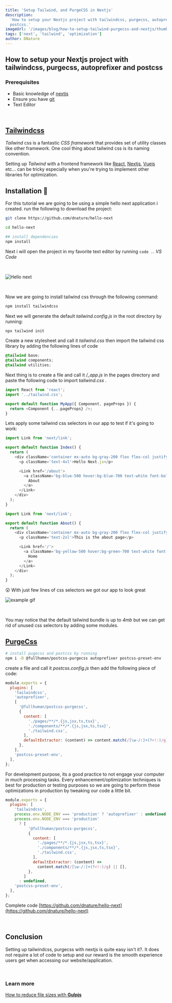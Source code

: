 ```yaml
---
title: 'Setup Tailwind, and PurgeCSS in Nextjs'
description:
  'How to setup your Nextjs project with tailwindcss, purgecss, autoprefixer and
  postcss.'
imageUrl: '/images/blog/how-to-setup-tailwind-purgecss-and-nextjs/thumbnail.png'
tags: ['next', 'tailwind', 'optimization']
author: DNature
---
```


## How to setup your Nextjs project with tailwindcss, purgecss, autoprefixer and postcss

### Prerequisites

- Basic knowledge of [nextjs](https://nextjs.org)
- Ensure you have [git](https://git-scm.com)
- Text Editor

<br />

## [Tailwindcss](https://tailwindcss.com/)

_Tailwind_ css is a fantastic _CSS framework_ that provides set of utility
classes like other framework. One cool thing about tailwind css is its naming
convention.

Setting up _Tailwind_ with a frontend framework like
[React](https://reactjs.org), [Nextjs](https://nextjs.org),
[Vuejs](https://vuejs.org) etc... can be tricky especially when you're trying to
implement other libraries for optimization.

## Installation 👣

For this tutorial we are going to be using a simple hello next application i
created. run the following to download the project:

```bash
git clone https://github.com/dnature/hello-next

cd hello-next

## install dependencies
npm install
```

Next i will open the project in my favorite text editor by running `code .`. _VS
Code_

<br />

![Hello next](/images/blog/how-to-setup-tailwind-purgecss-and-nextjs/hello-next.png)

<br />

Now we are going to install tailwind css through the following command:

```bash
npm install tailwindcss
```

Next we will generate the default _tailwind.config.js_ in the root directory by
running:

```bash
npx tailwind init
```

Create a new stylesheet and call it _tailwind.css_ then import the tailwind css
library by adding the following lines of code

```css
@tailwind base;
@tailwind components;
@tailwind utilities;
```

Next thing is to create a file and call it _/\_app.js_ in the pages directory
and paste the following code to import _tailwind.css_ .

```js
import React from 'react';
import '../tailwind.css';

export default function MyApp({ Component, pageProps }) {
  return <Component {...pageProps} />;
}
```

Lets apply some tailwind css selectors in our app to test if it's going to work:

```js
import Link from 'next/link';

export default function Index() {
  return (
    <div className='container mx-auto bg-gray-200 flex flex-col justify-center items-center h-screen'>
      <p className='text-4xl'>Hello Next.js</p>

      <Link href='/about'>
        <a className='bg-blue-500 hover:bg-blue-700 text-white font-bold py-2 px-4 rounded-full'>
          About
        </a>
      </Link>
    </div>
  );
}
```

```js
import Link from 'next/link';

export default function About() {
  return (
    <div className='container mx-auto bg-gray-200 flex flex-col justify-center items-center h-screen'>
      <p className='text-2xl'>This is the about page</p>

      <Link href='/'>
        <a className='bg-yellow-500 hover:bg-green-700 text-white font-bold py-2 px-4 rounded-full'>
          Home
        </a>
      </Link>
    </div>
  );
}
```

<span className='text-4xl'>😲</span> With just few lines of css selectors we got
our app to look great
<br />

![example gif](/images/blog/how-to-setup-tailwind-purgecss-and-nextjs/tailwind-next.gif)

<br />

You may notice that the default tailwind bundle is up to _4mb_ but we can get
rid of unused css selectors by adding some modules.

## [PurgeCss](/blog/remove-all-unused-css)

```bash
# install pugecss and postcss by running
npm i -D @fullhuman/postcss-purgecss autoprefixer postcss-preset-env
```

create a file and call it _postcss.config.js_ then add the following piece of
code:

```js
module.exports = {
  plugins: [
    'tailwindcss',
    'autoprefixer',
    [
      '@fullhuman/postcss-purgecss',
      {
        content: [
          './pages/**/*.{js,jsx,ts,tsx}',
          './components/**/*.{js,jsx,ts,tsx}',
          './tailwind.css',
        ],
        defaultExtractor: (content) => content.match(/[\w-/:]+(?<!:)/g) || [],
      },
    ],
    'postcss-preset-env',
  ],
};
```

For development purpose, its a good practice to not engage your computer in much
processing tasks. Every enhancement/optimization techniques is best for
production or testing purposes so we are going to perform these optimizations in
production by tweaking our code a little bit.

```js
module.exports = {
  plugins: [
    'tailwindcss',
    process.env.NODE_ENV === 'production' ? 'autoprefixer' : undefined,
    process.env.NODE_ENV === 'production'
      ? [
          '@fullhuman/postcss-purgecss',
          {
            content: [
              './pages/**/*.{js,jsx,ts,tsx}',
              './components/**/*.{js,jsx,ts,tsx}',
              './tailwind.css',
            ],
            defaultExtractor: (content) =>
              content.match(/[\w-/:]+(?<!:)/g) || [],
          },
        ]
      : undefined,
    'postcss-preset-env',
  ],
};
```

Complete code
[https://github.com/dnature/hello-next](https://github.com/dnature/hello-next)

<br />

## Conclusion

Setting up tailwindcss, purgecss with nextjs is quite easy isn't it?. It does
not require a lot of code to setup and our reward is the smooth experience users
get when accessing our website/application.

<br />

### Learn more

[How to reduce file sizes with **Gulpjs**](/blog/how-to-reduce-file-sizes-with-gulpjs)
